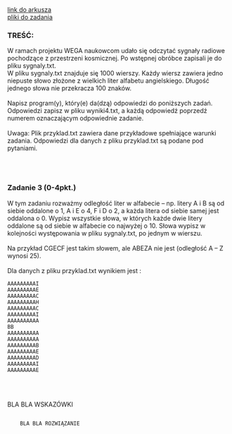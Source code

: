 
<div className="box_link"><a className="link" target="_blank" href="https://cke.gov.pl/images/_EGZAMIN_MATURALNY_OD_2015/Arkusze_egzaminacyjne/2018/formula_od_2015/informatyka/MIN-R2_1P-182.pdf">link do arkusza</a>
<br/>
<a className="link" href="http://cke.gov.pl/images/_EGZAMIN_MATURALNY_OD_2015/Arkusze_egzaminacyjne/2018/formula_od_2015/informatyka/Dane_PR2.zip">pliki do zadania</a>
<br/>
</div>

### TREŚĆ:
W ramach projektu WEGA naukowcom udało się odczytać sygnały radiowe pochodzące
z przestrzeni kosmicznej. Po wstępnej obróbce zapisali je do pliku sygnaly.txt.<br/>
W pliku sygnaly.txt znajduje się 1000 wierszy. Każdy wiersz zawiera jedno niepuste
słowo złożone z wielkich liter alfabetu angielskiego. Długość jednego słowa nie przekracza 100
znaków.<br/><br/>
Napisz <span className="bold">program(y)</span>, który(e) da(dzą) odpowiedzi do poniższych zadań. Odpowiedzi zapisz
w pliku wyniki4.txt, a każdą odpowiedź poprzedź numerem oznaczającym odpowiednie
zadanie.<br/><br/>
<span className="bold">Uwaga</span>: Plik przyklad.txt zawiera dane przykładowe spełniające warunki zadania.
Odpowiedzi dla danych z pliku przyklad.txt są podane pod pytaniami. 

<br/><br/>

### Zadanie 3   (0-4pkt.)
W tym zadaniu rozważmy odległość liter w alfabecie – np. litery A i B są od siebie oddalone
o 1, A i E o 4, F i D o 2, a każda litera od siebie samej jest oddalona o 0. Wypisz wszystkie
słowa, w których każde dwie litery oddalone są od siebie w alfabecie co najwyżej o 10. Słowa
wypisz w kolejności występowania w pliku sygnaly.txt, po jednym w wierszu.<br/><br/>
Na przykład CGECF jest takim słowem, ale ABEZA nie jest (odległość A – Z wynosi 25). <br/><br/>
Dla danych z pliku przyklad.txt wynikiem jest :<br/>

```
AAAAAAAAAI
AAAAAAAAAE
AAAAAAAAAC
AAAAAAAAAH
AAAAAAAAAC
AAAAAAAAAI
AAAAAAAAAA
BB
AAAAAAAAAA
AAAAAAAAAA
AAAAAAAAAB
AAAAAAAAAE
AAAAAAAAAD
AAAAAAAAAI
AAAAAAAAAE
```

<br/><br/>

<Dropdown title="WSKAZÓWKI">
    <p>
    BLA BLA WSKAZÓWKI
    </p>
</Dropdown>

<Dropdown title="PRZYKŁADOWE ROZWIĄZANIE">
    <Code>
    BLA BLA ROZWIĄZANIE
    </Code>
</Dropdown>